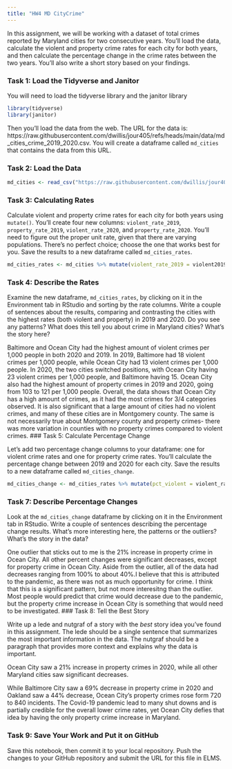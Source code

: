 ```yaml
---
title: "HW4 MD CityCrime"
---
```


In this assignment, we will be working with a dataset of total crimes reported by Maryland cities for two consecutive years. You'll load the data, calculate the violent and property crime rates for each city for both years, and then calculate the percentage change in the crime rates between the two years. You'll also write a short story based on your findings.

### Task 1: Load the Tidyverse and Janitor

You will need to load the tidyverse library and the janitor library

```r
library(tidyverse)
library(janitor)
```

Then you'll load the data from the web. The URL for the data is: https://raw.githubusercontent.com/dwillis/jour405/refs/heads/main/data/md_cities_crime_2019_2020.csv. You will create a dataframe called `md_cities` that contains the data from this URL.

### Task 2: Load the Data

```r
md_cities <- read_csv("https://raw.githubusercontent.com/dwillis/jour405/refs/heads/main/data/md_cities_crime_2019_2020.csv")
```
### Task 3: Calculating Rates

Calculate violent and property crime rates for each city for both years using `mutate()`. You'll create four new columns: `violent_rate_2019`, `property_rate_2019`, `violent_rate_2020`, and `property_rate_2020`. You'll need to figure out the proper unit rate, given that there are varying populations. There's no perfect choice; choose the one that works best for you. Save the results to a new dataframe called `md_cities_rates`.

```r
md_cities_rates <- md_cities %>% mutate(violent_rate_2019 = violent2019/pop2019 * 1000, property_rate_2019 = property2019/pop2019 * 1000, violent_rate_2020 = violent2020/pop2020 * 1000, property_rate_2020 = property2020/pop2020 * 1000)
```

### Task 4: Describe the Rates

Examine the new dataframe, `md_cities_rates`, by clicking on it in the Environment tab in RStudio and sorting by the rate columns. Write a couple of sentences about the results, comparing and contrasting the cities with the highest rates (both violent and property) in 2019 and 2020. Do you see any patterns? What does this tell you about crime in Maryland cities? What's the story here?

Baltimore and Ocean City had the highest amount of violent crimes per 1,000 people in both 2020 and 2019. In 2019, Baltimore had 18 violent crimes per 1,000 people, while Ocean City had 13 violent crimes per 1,000 people. In 2020, the two cities switched positions, with Ocean City having 23 violent crimes per 1,000 people, and Baltimore having 15. Ocean City also had the highest amount of property crimes in 2019 and 2020, going from 103 to 121 per 1,000 people. Overall, the data shows that Ocean City has a high amount of crimes, as it had the most crimes for 3/4 categories observed.
It is also significant that a large amount of cities had no violent crimes, and many of these cities are in Montgomery county. The same is not necessarily true about Montgomery county and property crimes- there was more variation in counties with no property crimes compared to violent crimes.
### Task 5: Calculate Percentage Change

Let's add two percentage change columns to your dataframe: one for violent crime rates and one for property crime rates. You'll calculate the percentage change between 2019 and 2020 for each city. Save the results to a new dataframe called `md_cities_change`.

```r
md_cities_change <- md_cities_rates %>% mutate(pct_violent = violent_rate_2020 - violent_rate_2019/violent_rate_2019 *100, pct_property = property_rate_2020 - property_rate_2019/property_rate_2019 *100 )
```

### Task 7: Describe Percentage Changes

Look at the `md_cities_change` dataframe by clicking on it in the Environment tab in RStudio. Write a couple of sentences describing the percentage change results. What's more interesting here, the patterns or the outliers? What's the story in the data?

One outlier that sticks out to me is the 21% increase in property crime in Ocean City. All other percent changes were significant decreases, except for property crime in Ocean City. 
Aside from the outlier, all of the data had decreases ranging from 100% to about 40%.I believe that this is attributed to the pandemic, as there was not as much opportunity for crime. I think that this is a significant pattern, but not more interesitng than the outlier. Most people would predict that crime would decrease due to the pandemic, but the property crime increase in Ocean City is something that would need to be investigated.
### Task 8: Tell the Best Story

Write up a lede and nutgraf of a story with the _best_ story idea you've found in this assignment. The lede should be a single sentence that summarizes the most important information in the data. The nutgraf should be a paragraph that provides more context and explains why the data is important.

Ocean City saw a 21% increase in property crimes in 2020, while all other Maryland cities saw significant decreases.

While Baltimore City saw a 69% decrease in property crime in 2020 and Oakland saw a 44% decrease, Ocean City's property crimes rose form 720 to 840 incidents. The Covid-19 pandemic lead to many shut downs and is partially credible for the overall lower crime rates, yet Ocean City defies that idea by having the only property crime increase in Maryland.

### Task 9: Save Your Work and Put it on GitHub

Save this notebook, then commit it to your local repository. Push the changes to your GitHub repository and submit the URL for this file in ELMS.
